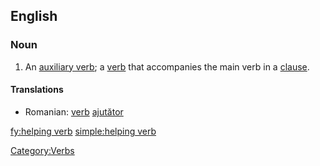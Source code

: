 ==English==

===Noun===
{{en-noun|sg=[[helping]] [[verb]]}}

# {{linguistics}} An [[auxiliary verb]]; a [[verb]] that accompanies the main verb in a [[clause]].

====Translations====
* Romanian: [[verb]] [[ajutător]] {{n}} 

[[Category:Verbs]]

[[fy:helping verb]]
[[simple:helping verb]]